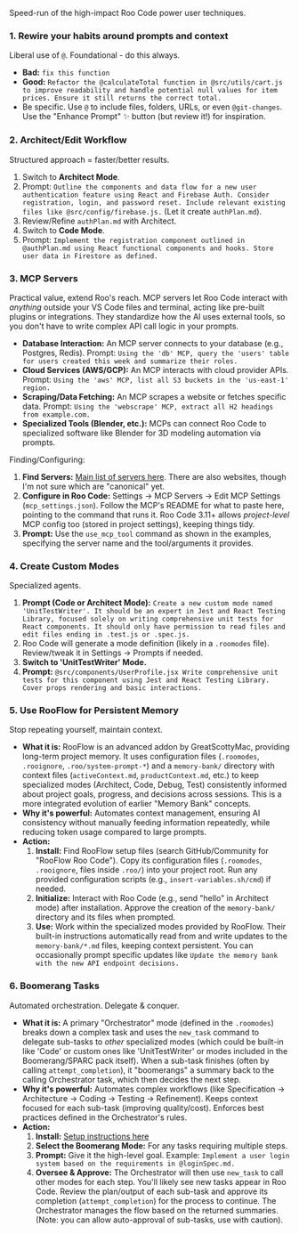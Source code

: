 Speed-run of the high-impact Roo Code power user techniques.

### 1. Rewire your habits around prompts and context
Liberal use of `@`. Foundational - do this always.
*   **Bad:** `fix this function`
*   **Good:** `Refactor the @calculateTotal function in @src/utils/cart.js to improve readability and handle potential null values for item prices. Ensure it still returns the correct total.`
*   Be specific. Use `@` to include files, folders, URLs, or even `@git-changes`. Use the "Enhance Prompt" ✨ button (but review it!) for inspiration.

### 2. Architect/Edit Workflow
Structured approach = faster/better results.

1.  Switch to **Architect Mode**.
2.  Prompt: `Outline the components and data flow for a new user authentication feature using React and Firebase Auth. Consider registration, login, and password reset. Include relevant existing files like @src/config/firebase.js.` (Let it create `authPlan.md`).
3.  Review/Refine `authPlan.md` with Architect.
4.  Switch to **Code Mode**.
5.  Prompt: `Implement the registration component outlined in @authPlan.md using React functional components and hooks. Store user data in Firestore as defined.`

### 3. MCP Servers
Practical value, extend Roo's reach. MCP servers let Roo Code interact with *anything* outside your VS Code files and terminal, acting like pre-built plugins or integrations. They standardize how the AI uses external tools, so you don't have to write complex API call logic in your prompts.

*   **Database Interaction:** An MCP server connects to your database (e.g., Postgres, Redis). Prompt: `Using the 'db' MCP, query the 'users' table for users created this week and summarize their roles.`
*   **Cloud Services (AWS/GCP):** An MCP interacts with cloud provider APIs. Prompt: `Using the 'aws' MCP, list all S3 buckets in the 'us-east-1' region.`
*   **Scraping/Data Fetching:** An MCP scrapes a website or fetches specific data. Prompt: `Using the 'webscrape' MCP, extract all H2 headings from example.com.`
*   **Specialized Tools (Blender, etc.):** MCPs can connect Roo Code to specialized software like Blender for 3D modeling automation via prompts.

Finding/Configuring:
1.  **Find Servers:** [Main list of servers here](https://github.com/modelcontextprotocol/servers). There are also websites, though I'm not sure which are "canonical" yet.
2.  **Configure in Roo Code:** Settings -> MCP Servers -> Edit MCP Settings (`mcp_settings.json`). Follow the MCP's README for what to paste here, pointing to the command that runs it. Roo Code 3.11+ allows *project-level* MCP config too (stored in project settings), keeping things tidy.
3.  **Prompt:** Use the `use_mcp_tool` command as shown in the examples, specifying the server name and the tool/arguments it provides.

### 4. Create Custom Modes
Specialized agents.

1.  **Prompt (Code or Architect Mode):** `Create a new custom mode named 'UnitTestWriter'. It should be an expert in Jest and React Testing Library, focused solely on writing comprehensive unit tests for React components. It should only have permission to read files and edit files ending in .test.js or .spec.js.`
2.  Roo Code will generate a mode definition (likely in a `.roomodes` file). Review/tweak it in Settings -> Prompts if needed.
3.  **Switch to 'UnitTestWriter' Mode.**
4.  **Prompt:** `@src/components/UserProfile.jsx Write comprehensive unit tests for this component using Jest and React Testing Library. Cover props rendering and basic interactions.`

### 5. Use RooFlow for Persistent Memory
Stop repeating yourself, maintain context.

*   **What it is:** RooFlow is an advanced addon by GreatScottyMac, providing long-term project memory. It uses configuration files (`.roomodes`, `.rooignore`, `.roo/system-prompt-*`) and a `memory-bank/` directory with context files (`activeContext.md`, `productContext.md`, etc.) to keep specialized modes (Architect, Code, Debug, Test) consistently informed about project goals, progress, and decisions across sessions. This is a more integrated evolution of earlier "Memory Bank" concepts.
*   **Why it's powerful:** Automates context management, ensuring AI consistency without manually feeding information repeatedly, while reducing token usage compared to large prompts.
*   **Action:**
    1.  **Install:** Find RooFlow setup files (search GitHub/Community for "RooFlow Roo Code"). Copy its configuration files (`.roomodes`, `.rooignore`, files inside `.roo/`) into your project root. Run any provided configuration scripts (e.g., `insert-variables.sh/cmd`) if needed.
    2.  **Initialize:** Interact with Roo Code (e.g., send "hello" in Architect mode) after installation. Approve the creation of the `memory-bank/` directory and its files when prompted.
    3.  **Use:** Work within the specialized modes provided by RooFlow. Their built-in instructions automatically read from and write updates to the `memory-bank/*.md` files, keeping context persistent. You can occasionally prompt specific updates like `Update the memory bank with the new API endpoint decisions.`

### 6. Boomerang Tasks
Automated orchestration. Delegate & conquer.

*   **What it is:** A primary "Orchestrator" mode (defined in the `.roomodes`) breaks down a complex task and uses the `new_task` command to delegate sub-tasks to *other* specialized modes (which could be built-in like 'Code' or custom ones like 'UnitTestWriter' or modes included in the Boomerang/SPARC pack itself). When a sub-task finishes (often by calling `attempt_completion`), it "boomerangs" a summary back to the calling Orchestrator task, which then decides the next step.
*   **Why it's powerful:** Automates complex workflows (like Specification -> Architecture -> Coding -> Testing -> Refinement). Keeps context focused for each sub-task (improving quality/cost). Enforces best practices defined in the Orchestrator's rules.
*   **Action:**
    1.  **Install:** [Setup instructions here](https://docs.roocode.com/features/boomerang-tasks#setting-up-boomerang-mode)
    2.  **Select the Boomerang Mode:** For any tasks requiring multiple steps.
    3.  **Prompt:** Give it the high-level goal. Example: `Implement a user login system based on the requirements in @loginSpec.md.`
    4.  **Oversee & Approve:** The Orchestrator will then use `new_task` to call other modes for each step. You'll likely see new tasks appear in Roo Code. Review the plan/output of each sub-task and approve its completion (`attempt_completion`) for the process to continue. The Orchestrator manages the flow based on the returned summaries. (Note: you can allow auto-approval of sub-tasks, use with caution).
